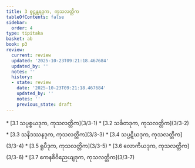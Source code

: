 ```yaml
---
title: 3 စူဠန္တရဒုက, ကုသလတ္တိက
tableOfContents: false
sidebar:
  order: 4
type: tipitaka
basket: ab
book: p3
review:
  current: review
  updated: '2025-10-23T09:21:18.467684'
  updated_by: ''
  notes: ''
  history:
  - state: review
    date: '2025-10-23T09:21:18.467684'
    updated_by: ''
    notes: ''
    previous_state: draft
---
```



<ReviewStatus review={frontmatter.review} showDetails={true} />

<HypothesisAnnotation frontmatter={frontmatter} />

<DynamicBreadcrumb />



<TableOfContents book="p3" section="3">
* [3.1 သပ္ပစ္စယဒုက, ကုသလတ္တိက](3/3-1)
* [3.2 သင်္ခတဒုက, ကုသလတ္တိက](3/3-2)
* [3.3 သနိဒဿနဒုက, ကုသလတ္တိက](3/3-3)
* [3.4 သပ္ပဋိဃဒုက, ကုသလတ္တိက](3/3-4)
* [3.5 ရူပီဒုက, ကုသလတ္တိက](3/3-5)
* [3.6 လောကိယဒုက, ကုသလတ္တိက](3/3-6)
* [3.7 ကေနစိဝိညေယျဒုက, ကုသလတ္တိက](3/3-7)
</TableOfContents>